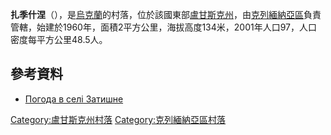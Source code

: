 {{coord|49|7|16|N|38|23|40|E|scale:100000|display=title}}

'''扎季什涅'''（{{lang-uk|Затишне}}），是[[烏克蘭|烏克蘭]]的村落，位於該國東部[[盧甘斯克州|盧甘斯克州]]，由[[克列緬納亞區|克列緬納亞區]]負責管轄，始建於1960年，面積2平方公里，海拔高度134米，2001年人口97，人口密度每平方公里48.5人。

==參考資料==
* [http://weather.in.ua/ua/lyganskaja/8660 Погода в селі Затишне] {{Wayback|url=http://weather.in.ua/ua/lyganskaja/8660 |date=20111220003103 }}

{{DEFAULTSORT:Затишне}}
[[Category:盧甘斯克州村落|Category:盧甘斯克州村落]]
[[Category:克列緬納亞區村落|Category:克列緬納亞區村落]]


{{Luhansk-geo-stub}}